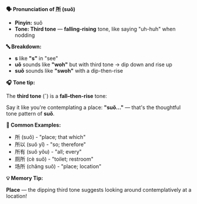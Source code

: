**🗣️ Pronunciation of 所 (suǒ)**

- **Pinyin:** suǒ
- **Tone: Third tone** — **falling-rising** tone, like saying "uh-huh" when nodding

**🔤 Breakdown:**

- **s** like **"s"** in "see"
- **uǒ** sounds like **"woh"** but with third tone → dip down and rise up
- **suǒ** sounds like **"swoh"** with a dip-then-rise

**🎧 Tone tip:**

The **third tone** (ˇ) is a **fall–then-rise** tone:

Say it like you're contemplating a place: **"suǒ..."** — that's the thoughtful tone pattern of
**suǒ**.

**📝 Common Examples:**

- 所 (suǒ) - "place; that which"
- 所以 (suǒ yǐ) - "so; therefore"
- 所有 (suǒ yǒu) - "all; every"
- 厕所 (cè suǒ) - "toilet; restroom"
- 场所 (chǎng suǒ) - "place; location"

**💡 Memory Tip:**

**Place** — the dipping third tone suggests looking around contemplatively at a location!
